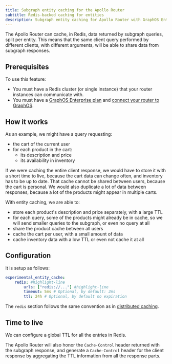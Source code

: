 ```yaml
---
title: Subgraph entity caching for the Apollo Router
subtitle: Redis-backed caching for entities
description: Subgraph entity caching for Apollo Router with GraphOS Enterprise. Cache and reuse individual entities across queries
---
```


<EnterpriseFeature />

The Apollo Router can cache, in Redis, data returned by subgraph queries, split per entity. This means that the same client query performed by different clients, with different arguments, will be able to share data from subgraph responses.

## Prerequisites

To use this feature:

- You must have a Redis cluster (or single instance) that your router instances can communicate with.
- You must have a [GraphOS Enterprise plan](https://www.apollographql.com/pricing/) and [connect your router to GraphOS](./overview/#environment-variables).

## How it works

As an example, we might have a query requesting:
- the cart of the current user
- for each product in the cart:
    - its description and price
    - its availability in inventory

If we were caching the entire client response, we would have to store it with a short time to live, because the cart data can change often, and inventory has to be up to date. That cache cannot be shared between users, because the cart is personal. We would also duplicate a lot of data between responses, because a lot of the products might appear in multiple carts.

With entity caching, we are able to:
- store each product's description and price separately, with a large TTL
- for each query, some of the products might already be in cache, so we will send smaller queries to the subgraph, or even no query at all
- share the product cache between all users
- cache the cart per user, with a small amount of data
- cache inventory data with a low TTL or even not cache it at all

## Configuration

It is setup as follows:

```yaml title="router.yaml"
experimental_entity_cache:
    redis: #highlight-line
        urls: ["redis://..."] #highlight-line
        timeout: 5ms # Optional, by default: 2ms
        ttl: 24h # Optional, by default no expiration
```

The `redis` section follows the same convention as in [distributed caching](./distributed-caching).

## Time to live

We can configure a global TTL for all the entries in Redis.

The Apollo Router will also honor the `Cache-Control` header returned with the subgraph response, and generate a `Cache-Control` header for the client response by aggregating the TTL information from all the response parts.
